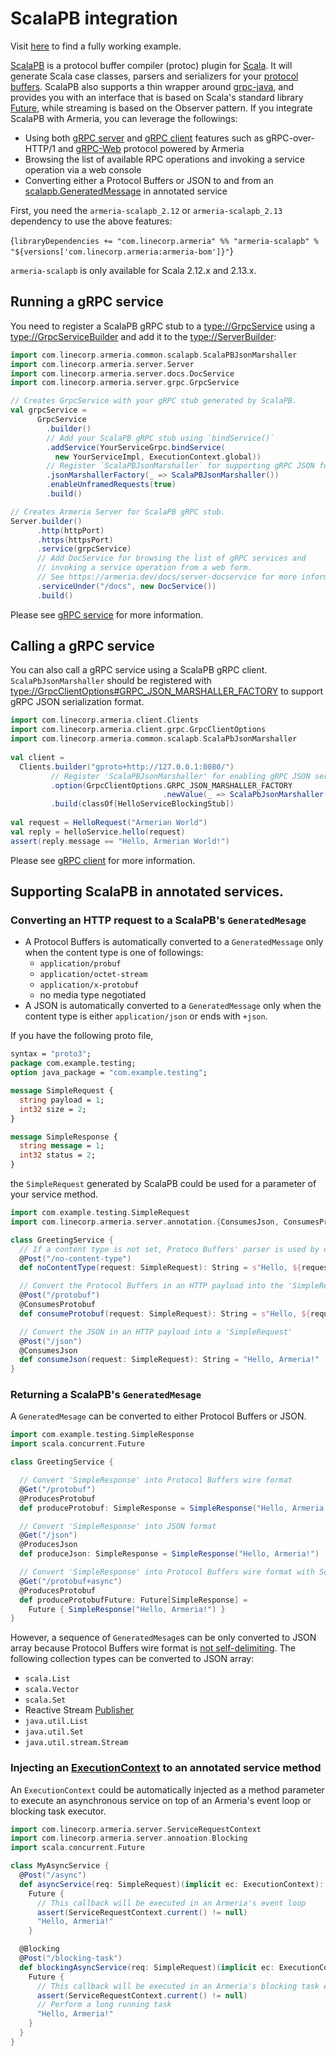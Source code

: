 
# ScalaPB integration

<Tip>

Visit [here](https://github.com/line/armeria/tree/master/examples/grpc-scala) to find a fully working example.

</Tip>

[ScalaPB](https://scalapb.github.io/) is a protocol buffer compiler (protoc) plugin for 
[Scala](https://www.scala-lang.org/). It will generate Scala case classes, parsers and serializers for 
your [protocol buffers](https://developers.google.com/protocol-buffers). 
ScalaPB also supports a thin wrapper around [grpc-java](https://grpc.io/docs/languages/java/quickstart/),
and provides you with an interface that is based on Scala's standard library
[Future](https://docs.scala-lang.org/overviews/core/futures.html), 
while streaming is based on the Observer pattern.
If you integrate ScalaPB with Armeria, you can leverage the followings:
- Using both [gRPC server](https://armeria.dev/docs/server-docservice) and 
  [gRPC client](https://armeria.dev/docs/client-grpc) features such as gRPC-over-HTTP/1 and 
  [gRPC-Web](gRPC-Web) protocol powered by Armeria
- Browsing the list of available RPC operations and invoking a service operation via a web console
- Converting either a Protocol Buffers or JSON to and from an
  [scalapb.GeneratedMessage](https://scalapb.github.io/docs/generated-code) in annotated service

First, you need the `armeria-scalapb_2.12` or `armeria-scalapb_2.13` dependency to use the above features:

<CodeBlock language="groovy" filename="build.sbt">{`
libraryDependencies += "com.linecorp.armeria" %% "armeria-scalapb" % "${versions['com.linecorp.armeria:armeria-bom']}"
`}</CodeBlock>

<Tip> 

`armeria-scalapb` is only available for Scala 2.12.x and 2.13.x.

</Tip> 

## Running a gRPC service

You need to register a ScalaPB gRPC stub to a <type://GrpcService> using a <type://GrpcServiceBuilder>
and add it to the <type://ServerBuilder>:

```scala
import com.linecorp.armeria.common.scalapb.ScalaPBJsonMarshaller
import com.linecorp.armeria.server.Server
import com.linecorp.armeria.server.docs.DocService
import com.linecorp.armeria.server.grpc.GrpcService

// Creates GrpcService with your gRPC stub generated by ScalaPB.
val grpcService =
      GrpcService
        .builder()
        // Add your ScalaPB gRPC stub using `bindService()`
        .addService(YourServiceGrpc.bindService(
          new YourServiceImpl, ExecutionContext.global))
        // Register `ScalaPBJsonMarshaller` for supporting gRPC JSON format.
        .jsonMarshallerFactory(_ => ScalaPBJsonMarshaller())
        .enableUnframedRequests(true)
        .build()

// Creates Armeria Server for ScalaPB gRPC stub.
Server.builder()
      .http(httpPort)
      .https(httpsPort)
      .service(grpcService)
      // Add DocService for browsing the list of gRPC services and 
      // invoking a service operation from a web form.
      // See https://armeria.dev/docs/server-docservice for more information.
      .serviceUnder("/docs", new DocService())
      .build()
```

Please see [gRPC service](https://armeria.dev/docs/server-grpc) for more information.

## Calling a gRPC service

You can also call a gRPC service using a ScalaPB gRPC client.
`ScalaPbJsonMarshaller` should be registered with <type://GrpcClientOptions#GRPC_JSON_MARSHALLER_FACTORY> to 
support gRPC JSON serialization format.

```scala
import com.linecorp.armeria.client.Clients
import com.linecorp.armeria.client.grpc.GrpcClientOptions
import com.linecorp.armeria.common.scalapb.ScalaPbJsonMarshaller
        
val client = 
  Clients.builder("gproto+http://127.0.0.1:8080/")
         // Register 'ScalaPBJsonMarshaller' for enabling gRPC JSON serialization format
         .option(GrpcClientOptions.GRPC_JSON_MARSHALLER_FACTORY
                                  .newValue(_ => ScalaPbJsonMarshaller()))
         .build(classOf[HelloServiceBlockingStub])
    
val request = HelloRequest("Armerian World")
val reply = helloService.hello(request)
assert(reply.message == "Hello, Armerian World!")
```

Please see [gRPC client](https://armeria.dev/docs/client-grpc) for more information.

## Supporting ScalaPB in annotated services. 

### Converting an HTTP request to a ScalaPB's `GeneratedMesage` 

- A Protocol Buffers is automatically converted to a `GeneratedMessage` only when
  the content type is one of followings:
  - `application/probuf` 
  - `application/octet-stream`
  - `application/x-protobuf`
  - no media type negotiated
- A JSON is automatically converted to a `GeneratedMessage` only when the content type 
  is either `application/json` or ends with `+json`.

If you have the following proto file,

```protobuf
syntax = "proto3";
package com.example.testing;
option java_package = "com.example.testing";

message SimpleRequest {
  string payload = 1;
  int32 size = 2;
}

message SimpleResponse {
  string message = 1;
  int32 status = 2;
}
```

the `SimpleRequest` generated by ScalaPB could be used for a parameter of your service method.

```scala
import com.example.testing.SimpleRequest
import com.linecorp.armeria.server.annotation.{ConsumesJson, ConsumesProtobuf, Post}

class GreetingService {
  // If a content type is not set, Protoco Buffers' parser is used by default.
  @Post("/no-content-type")
  def noContentType(request: SimpleRequest): String = s"Hello, ${request.payload}!"

  // Convert the Protocol Buffers in an HTTP payload into the 'SimpleRequest'
  @Post("/protobuf")
  @ConsumesProtobuf
  def consumeProtobuf(request: SimpleRequest): String = s"Hello, ${request.payload}!"

  // Convert the JSON in an HTTP payload into a 'SimpleRequest'
  @Post("/json")
  @ConsumesJson
  def consumeJson(request: SimpleRequest): String = "Hello, Armeria!"
}
```

### Returning a ScalaPB's `GeneratedMesage`

A `GeneratedMesage` can be converted to either Protocol Buffers or JSON.

```scala
import com.example.testing.SimpleResponse
import scala.concurrent.Future

class GreetingService {

  // Convert 'SimpleResponse' into Protocol Buffers wire format
  @Get("/protobuf")
  @ProducesProtobuf
  def produceProtobuf: SimpleResponse = SimpleResponse("Hello, Armeria!")

  // Convert 'SimpleResponse' into JSON format
  @Get("/json")
  @ProducesJson
  def produceJson: SimpleResponse = SimpleResponse("Hello, Armeria!")

  // Convert 'SimpleResponse' into Protocol Buffers wire format with Scala Future
  @Get("/protobuf+async")
  @ProducesProtobuf
  def produceProtobufFuture: Future[SimpleResponse] = 
    Future { SimpleResponse("Hello, Armeria!") }
}
```

However, a sequence of `GeneratedMesage`s can be only converted to JSON array because Protocol Buffers
wire format is [not self-delimiting](https://developers.google.com/protocol-buffers/docs/techniques#streaming).
The following collection types can be converted to JSON array:
- `scala.List`
- `scala.Vector`
- `scala.Set`
- Reactive Stream [Publisher](https://www.reactive-streams.org/reactive-streams-1.0.2-javadoc/org/reactivestreams/Publisher.html)
- `java.util.List` 
- `java.util.Set`
- `java.util.stream.Stream`

### Injecting an [ExecutionContext](https://www.scala-lang.org/api/current/scala/concurrent/ExecutionContext.html) to an annotated service method

An `ExecutionContext` could be automatically injected as a method parameter to execute an asynchronous service
on top of an Armeria's event loop or blocking task executor.

```scala
import com.linecorp.armeria.server.ServiceRequestContext
import com.linecorp.armeria.server.annoation.Blocking
import scala.concurrent.Future

class MyAsyncService {
  @Post("/async")
  def asyncService(req: SimpleRequest)(implicit ec: ExecutionContext): Future[String] =
    Future {
      // This callback will be executed in an Armeria's event loop
      assert(ServiceRequestContext.current() != null)
      "Hello, Armeria!"
    }

  @Blocking
  @Post("/blocking-task")
  def blockingAsyncService(req: SimpleRequest)(implicit ec: ExecutionContext): Future[String] =
    Future {
      // This callback will be executed in an Armeria's blocking task executor
      assert(ServiceRequestContext.current() != null)
      // Perform a long running task
      "Hello, Armeria!"
    }
  }
}
```

[gRPC-Web]: https://github.com/grpc/grpc/blob/master/doc/PROTOCOL-WEB.md
